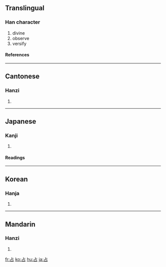 {{see|佔}}

==Translingual==
===Han character===
{{Han char|rn=25|rad=卜|as=03|sn=5|four=2160<sub>0</sub>|canj=卜口 (YR)|ids=⿱[[卜]][[口]]}}
# divine
# observe
# versify
====References====
{{Han ref|kx=0157.300|dkj=02780|dj=0361.190|hdz=10092.050|uh=5360|ud=21344|bh=A565|bd=42341}}
----

==Cantonese==
===Hanzi===
{{yue-hanzi|jyut=|y=jim1}}
# {{defn|Cantonese}}
----
==Japanese==
===Kanji===
{{ja-kanji|grade=c|rs=卜03}}
# {{defn|Japanese}} 
====Readings====
{{ja-readings|on=[[せん]] (sen)|kun=[[しめる]] (shimeru), [[うらなう]] (uranau), [[うらない]] (uranai)}}
----
==Korean==
===Hanja===
{{ko-hanja|hangeul=점|rv=jeom|mr=chŏm}}
# {{defn|Korean}}
----
==Mandarin==
===Hanzi===
{{cmn-hanzi|pin=[[zhān]] ([[zhan1]])|wg=chan<sup>1</sup>}}
# {{defn|Mandarin}}

[[fr:占]]
[[ko:占]]
[[hu:占]]
[[ja:占]]